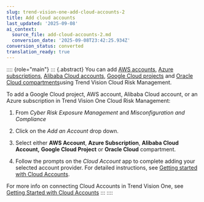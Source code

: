 ```yaml
---
slug: trend-vision-one-add-cloud-accounts-2
title: Add cloud accounts
last_updated: '2025-09-08'
ai_context:
  source_file: add-cloud-accounts-2.md
  conversion_date: '2025-09-08T23:42:25.934Z'
conversion_status: converted
translation_ready: true
---
```


:::: {role="main"}
::: {.abstract}
You can add [AWS accounts](aws-accounts.mdx), [Azure subscriptions](azure-subscriptions.mdx), [Alibaba Cloud accounts](alibaba-cloud-accounts.mdx), [Google Cloud projects](file:/source/en-us/topics/google-cloud-projects.xml) and [Oracle Cloud compartments](oracle-cloud-compartments.mdx)using Trend Vision Cloud Risk Management.

To add a Google Cloud project, AWS account, Alibaba Cloud account, or an Azure subscription in Trend Vision One Cloud Risk Management:

1.  From *Cyber Risk Exposure Management* and *Misconfiguration and Compliance*

2.  Click on the *Add an Account* drop down.

3.  Select either **AWS Account**, **Azure Subscription**, **Alibaba Cloud Account,** **Google Cloud Project** or **Oracle Cloud** compartment.

4.  Follow the prompts on the *Cloud Account* app to complete adding your selected account provider. For detailed instructions, see [Getting started with Cloud Accounts](getting-started-cloud-accounts.mdx).

For more info on connecting Cloud Accounts in Trend Vision One, see [Getting Started with Cloud Accounts](https://docs.trendmicro.com/en-us/enterprise/trend-vision-one/pointproductconnecti/cloud-account-manage/cam-getting-started.aspx)
:::
::::

